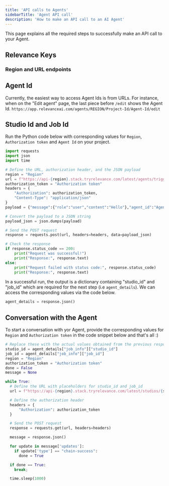 ```yaml
---
title: 'API calls to Agents'
sidebarTitle: 'Agent API call'
description: 'How to make an API call to an AI Agent'
---
```


This page explains all the required steps to successfully make an API call to your Agent.

## Relevance Keys
<Snippet file="relevance-keys.mdx" />

### Region and URL endpoints
<Snippet file="region-and-url.mdx" />

## Agent Id
Currently, the easiest way to access Agent Ids is from URLs.
For instance, when on the "Edit agent" page, the last piece before `/edit` shows the Agent Id.
`https://app.relevanceai.com/agents/REGION/Project-Id/Agent-Id/edit`

## Studio Id and Job Id
Run the Python code below with corresponding values for `Region`, `Authorization token` 
and `Agent Id` on your project.

```Python
import requests
import json
import time

# Define the URL, authorization header, and the JSON payload
region = "Region"
url = f"https://api-{region}.stack.tryrelevance.com/latest/agents/trigger"
authorization_token = "Authorization token"
headers = {
    "Authorization": authorization_token,
    "Content-Type": "application/json"
}
payload = {"message":{"role":"user","content":"Hello"},"agent_id":"Agent Id"}

# Convert the payload to a JSON string
payload_json = json.dumps(payload)

# Send the POST request
response = requests.post(url, headers=headers, data=payload_json)

# Check the response
if response.status_code == 200:
    print("Request was successful!")
    print("Response:", response.text)
else:
    print("Request failed with status code:", response.status_code)
    print("Response:", response.text)

```

In a successful run, the output is a dictionary containing "studio_id" and "job_id" which are required for the next step 
(i.e `agent_details`).
We can access the corresponding values via the code below.

```Python
agent_details = response.json()
```

## Conversation with the Agent
To start a conversation with yor Agent, provide the corresponding values for `Region` and `Authorization token` in the
code snippet below and that's all :)

```Python
# Replace these with the actual values obtained from the previous response
studio_id = agent_details["job_info"]["studio_id"]
job_id = agent_details["job_info"]["job_id"]
region = "Region"
authorization_token = "Authorization token"
done = False
message = None

while True:
  # Define the URL with placeholders for studio_id and job_id
  url = f"https://api-{region}.stack.tryrelevance.com/latest/studios/{studio_id}/async_poll/{job_id}"

  # Define the authorization header
  headers = {
      "Authorization": authorization_token
  }

  # Send the POST request
  response = requests.get(url, headers=headers)

  message = response.json()

  for update in message['updates']:
    if update['type'] == "chain-success":
      done = True

  if done == True:
    break;

  time.sleep(1000)
```
